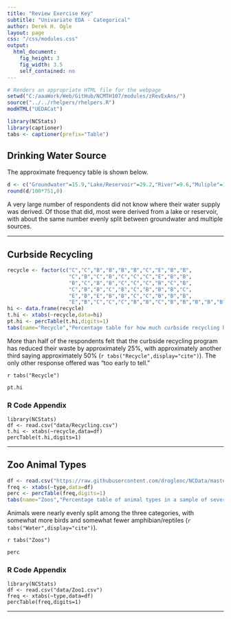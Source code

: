 ```yaml
---
title: "Review Exercise Key"
subtitle: "Univariate EDA - Categorical"
author: Derek H. Ogle
layout: page
css: "/css/modules.css"
output:
  html_document:
    fig_height: 3
    fig_width: 3.5
    self_contained: no
---
```


```r
# Renders an appropriate HTML file for the webpage
setwd("C:/aaaWork/Web/GitHub/NCMTH107/modules/zRevExAns/")
source("../../rhelpers/rhelpers.R")
modHTML("UEDACat")
```
```r
library(NCStats)
library(captioner)
tabs <- captioner(prefix="Table")

```

## Drinking Water Source

The approximate frequency table is shown below.
```r
d <- c("Groundwater"=15.9,"Lake/Reservoir"=29.2,"River"=9.6,"Muliple"=15.7,"Don't Know"=29.4,"Refused to Answer"=0.2)  
round(d/100*751,0)
```

A very large number of respondents did not know where their water supply was derived.  Of those that did, most were derived from a lake or reservoir, with about the same number evenly split between groundwater and multiple sources.

----

## Curbside Recycling

```r
recycle <- factor(c("C","C","B","B","B","B","C","E","B","B",
                    "C","B","C","B","C","C","C","E","B","B",
                    "B","C","B","B","C","C","C","B","C","B",
                    "C","B","B","C","B","C","B","B","B","C",
                    "E","B","E","B","B","C","C","B","B","B",
                    "E","B","C","C","C","B","B","C","B","B","B","B","B"))
hi <- data.frame(recycle)
t.hi <- xtabs(~recycle,data=hi)
pt.hi <- percTable(t.hi,digits=1)
tabs(name="Recycle","Percentage table for how much curbside recycling has reduced overall refuse. Note that B=25%, C=50%, and E='too early to tell'.")
```

More than half of the respondents felt that the curbside recycling program has reduced their waste by approximately 25%, with approximately another third saying approximately 50% (`r tabs("Recycle",display="cite")`). The only other response offered was "too early to tell."

`r tabs("Recycle")`
```r
pt.hi
```

### R Code Appendix
```
library(NCStats)
df <- read.csv("data/Recycling.csv")
t.hi <- xtabs(~recycle,data=df)
percTable(t.hi,digits=1)
```

----

## Zoo Animal Types
```r
df <- read.csv("https://raw.githubusercontent.com/droglenc/NCData/master/Zoo1.csv")
freq <- xtabs(~type,data=df)
perc <- percTable(freq,digits=1)
tabs(name="Zoos","Percentage table of animal types in a sample of several national zoos.")
```

Animals were nearly evenly split among the three categories, with somewhat more birds and somewhat fewer amphibian/reptiles (`r tabs("Water",display="cite")`).

`r tabs("Zoos")`
```r
perc
```

### R Code Appendix
```
library(NCStats)
df <- read.csv("data/Zoo1.csv")
freq <- xtabs(~type,data=df)
percTable(freq,digits=1)
```

----
